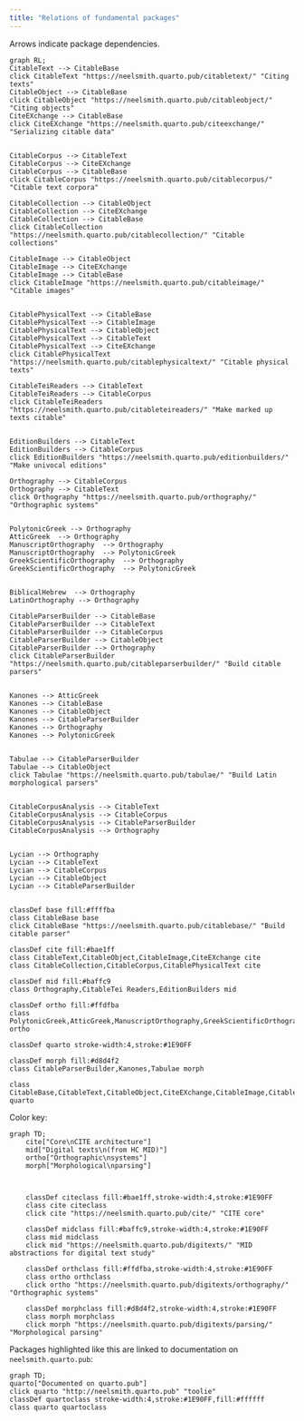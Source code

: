 ```yaml
---
title: "Relations of fundamental packages"
---
```


Arrows indicate package dependencies.

```mermaid
graph RL;
CitableText --> CitableBase
click CitableText "https://neelsmith.quarto.pub/citabletext/" "Citing texts"
CitableObject --> CitableBase
click CitableObject "https://neelsmith.quarto.pub/citableobject/" "Citing objects"
CiteEXchange --> CitableBase
click CiteEXchange "https://neelsmith.quarto.pub/citeexchange/" "Serializing citable data"


CitableCorpus --> CitableText
CitableCorpus --> CiteEXchange
CitableCorpus --> CitableBase
click CitableCorpus "https://neelsmith.quarto.pub/citablecorpus/" "Citable text corpora"

CitableCollection --> CitableObject
CitableCollection --> CiteEXchange
CitableCollection --> CitableBase
click CitableCollection "https://neelsmith.quarto.pub/citablecollection/" "Citable collections"

CitableImage --> CitableObject
CitableImage --> CiteEXchange
CitableImage --> CitableBase
click CitableImage "https://neelsmith.quarto.pub/citableimage/" "Citable images"


CitablePhysicalText --> CitableBase
CitablePhysicalText --> CitableImage
CitablePhysicalText --> CitableObject
CitablePhysicalText --> CitableText
CitablePhysicalText --> CiteEXchange
click CitablePhysicalText "https://neelsmith.quarto.pub/citablephysicaltext/" "Citable physical texts"

CitableTeiReaders --> CitableText
CitableTeiReaders --> CitableCorpus
click CitableTeiReaders "https://neelsmith.quarto.pub/citableteireaders/" "Make marked up texts citable"


EditionBuilders --> CitableText
EditionBuilders --> CitableCorpus
click EditionBuilders "https://neelsmith.quarto.pub/editionbuilders/" "Make univocal editions"

Orthography --> CitableCorpus
Orthography --> CitableText
click Orthography "https://neelsmith.quarto.pub/orthography/" "Orthographic systems"


PolytonicGreek --> Orthography
AtticGreek  --> Orthography
ManuscriptOrthography  --> Orthography
ManuscriptOrthography  --> PolytonicGreek
GreekScientificOrthography  --> Orthography
GreekScientificOrthography  --> PolytonicGreek


BiblicalHebrew  --> Orthography
LatinOrthography --> Orthography

CitableParserBuilder --> CitableBase
CitableParserBuilder --> CitableText
CitableParserBuilder --> CitableCorpus
CitableParserBuilder --> CitableObject
CitableParserBuilder --> Orthography
click CitableParserBuilder "https://neelsmith.quarto.pub/citableparserbuilder/" "Build citable parsers"


Kanones --> AtticGreek
Kanones --> CitableBase
Kanones --> CitableObject
Kanones --> CitableParserBuilder
Kanones --> Orthography
Kanones --> PolytonicGreek


Tabulae --> CitableParserBuilder
Tabulae --> CitableObject
click Tabulae "https://neelsmith.quarto.pub/tabulae/" "Build Latin morphological parsers"


CitableCorpusAnalysis --> CitableText
CitableCorpusAnalysis --> CitableCorpus
CitableCorpusAnalysis --> CitableParserBuilder
CitableCorpusAnalysis --> Orthography


Lycian --> Orthography
Lycian --> CitableText
Lycian --> CitableCorpus
Lycian --> CitableObject
Lycian --> CitableParserBuilder


classDef base fill:#ffffba
class CitableBase base
click CitableBase "https://neelsmith.quarto.pub/citablebase/" "Build citable parser"

classDef cite fill:#bae1ff
class CitableText,CitableObject,CitableImage,CiteEXchange cite
class CitableCollection,CitableCorpus,CitablePhysicalText cite

classDef mid fill:#baffc9
class Orthography,CitableTei Readers,EditionBuilders mid

classDef ortho fill:#ffdfba
class PolytonicGreek,AtticGreek,ManuscriptOrthography,GreekScientificOrthography,BiblicalHebrew,LatinOrthography,Lycian ortho

classDef quarto stroke-width:4,stroke:#1E90FF

classDef morph fill:#d8d4f2
class CitableParserBuilder,Kanones,Tabulae morph

class CitableBase,CitableText,CitableObject,CiteEXchange,CitableImage,CitableCorpus,CitableCollection,CitablePhysicalText,Orthography,CitableTeiReaders,EditionBuilders,CitableParserBuilder,Tabulae quarto
```


Color key:


```mermaid
graph TD;
    cite["Core\nCITE architecture"]
    mid["Digital texts\n(from HC MID)"]
    ortho["Orthographic\nsystems"]
    morph["Morphological\nparsing"]

 

    classDef citeclass fill:#bae1ff,stroke-width:4,stroke:#1E90FF
    class cite citeclass
    click cite "https://neelsmith.quarto.pub/cite/" "CITE core"

    classDef midclass fill:#baffc9,stroke-width:4,stroke:#1E90FF
    class mid midclass
    click mid "https://neelsmith.quarto.pub/digitexts/" "MID abstractions for digital text study"

    classDef orthclass fill:#ffdfba,stroke-width:4,stroke:#1E90FF
    class ortho orthclass
    click ortho "https://neelsmith.quarto.pub/digitexts/orthography/" "Orthographic systems"

    classDef morphclass fill:#d8d4f2,stroke-width:4,stroke:#1E90FF
    class morph morphclass
    click morph "https://neelsmith.quarto.pub/digitexts/parsing/" "Morphological parsing"

```



Packages highlighted like this are linked to documentation on `neelsmith.quarto.pub`:

```mermaid
graph TD;
quarto["Documented on quarto.pub"]
click quarto "http://neelsmith.quarto.pub" "toolie"
classDef quartoclass stroke-width:4,stroke:#1E90FF,fill:#ffffff
class quarto quartoclass
```

